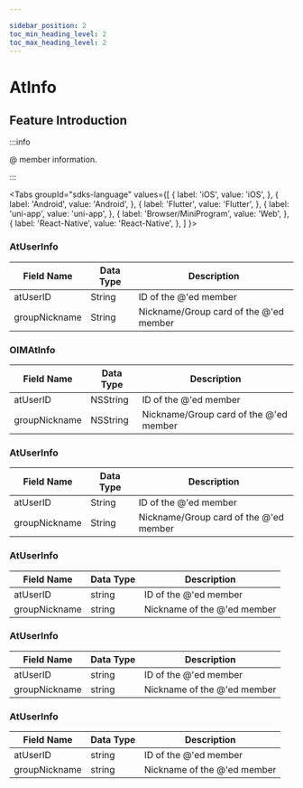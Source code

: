 ```yaml
---

sidebar_position: 2
toc_min_heading_level: 2
toc_max_heading_level: 2
---
```


# AtInfo

## Feature Introduction

:::info

@ member information.

:::

<Tabs
groupId="sdks-language"
values={[
{ label: 'iOS', value: 'iOS', },
{ label: 'Android', value: 'Android', },
{ label: 'Flutter', value: 'Flutter', },
{ label: 'uni-app', value: 'uni-app', },
{ label: 'Browser/MiniProgram', value: 'Web', },
{ label: 'React-Native', value: 'React-Native', },
]
}>

<TabItem value="Flutter">

### AtUserInfo

| Field Name     | Data Type | Description                |
| -------------- | --------- | -------------------------- |
| atUserID       | String    | ID of the @'ed member      |
| groupNickname  | String    | Nickname/Group card of the @'ed member |

</TabItem>

<TabItem value="iOS">

### OIMAtInfo

| Field Name     | Data Type | Description                |
| -------------- | --------- | -------------------------- |
| atUserID       | NSString  | ID of the @'ed member      |
| groupNickname  | NSString  | Nickname/Group card of the @'ed member |

</TabItem>

<TabItem value="Android">

### AtUserInfo

| Field Name     | Data Type | Description                |
| -------------- | --------- | -------------------------- |
| atUserID       | String    | ID of the @'ed member      |
| groupNickname  | String    | Nickname/Group card of the @'ed member |

</TabItem>

<TabItem value="Web">

### AtUserInfo

| Field Name     | Data Type | Description      |
| -------------- | --------- | ---------------- |
| atUserID       | string    | ID of the @'ed member |
| groupNickname  | string    | Nickname of the @'ed member |

</TabItem>

<TabItem value="uni-app">

### AtUserInfo

| Field Name     | Data Type | Description      |
| -------------- | --------- | ---------------- |
| atUserID       | string    | ID of the @'ed member |
| groupNickname  | string    | Nickname of the @'ed member |

</TabItem>

<TabItem value="React-Native">

### AtUserInfo

| Field Name     | Data Type | Description      |
| -------------- | --------- | ---------------- |
| atUserID       | string    | ID of the @'ed member |
| groupNickname  | string    | Nickname of the @'ed member |

</TabItem>

</Tabs>